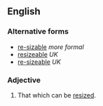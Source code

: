 ==English==

===Alternative forms===
* [[re-sizable]] ''more formal''
* [[resizeable]] ''UK''
* [[re-sizeable]] ''UK''

===Adjective===
{{en-adj}}

# {{context|computing|lang=en}} That which can be [[resized]].